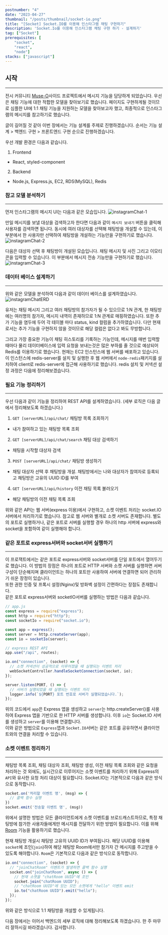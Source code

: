 ```yaml
---
postnumber: "4"
date: "2023-04-27"
thumbnail: "/posts/thumbnail/socket-io.png"
title: "[Socket] Socket.IO를 이용해 인스타그램 채팅 구현하기"
description: 'Socket.Io를 이용해 인스타그램 채팅 구현 하기 - 설계하기'
tag: ["Socket"]
prerequisites: [
    "socket",
    "react",
    "node"]
stacks: ["javascript"]
---
```


## 시작
---
전시 커뮤니티 [Muse-O](https://museoh.shop/)사이드 프로젝트에서 메시지 기능을 담당하게 되었습니다. 우선은 채팅 기능에 대한 적합한 모델을 찾아보기로 했습니다. 페이지도 구현하게될 것이므로 심플한 UI에 1:1 채팅 기능을 지원하는 모델을 찾아보고자 했고, 최종적으로 인스타그램의 메시지를 참고하기로 했습니다.  

글이 길어질 것 같아 이번 장에서는 기능 설계를 주제로 진행하겠습니다. 순서는 기능 설계 > 백엔드 구현 > 프론트엔드 구현 순으로 진행하겠습니다.

우선 개발 환경은 다음과 같습니다.  
1. Frontend
  - React, styled-component
2. Backend
  - Node.js, Express.js, EC2, RDS(MySQL), Redis

### 참고 모델 분석하기
---
먼저 인스타그램의 메시지 UI는 다음과 같은 모습입니다.
![instagramChat-1](https://github.com/WoogLim/wooglim.dev/assets/51357635/ecd3296b-4f2a-4c0c-a023-d5a6472b561f)

만일 메시지를 보낼 대상을 검색하고자 한다면 다음과 같이 `메시지 보내기` 버튼을 클릭해 사용자를 검색하면 됩니다. 동시에 여러 대상자를 선택해 채팅방을 개설할 수 있는데, 이 부분에서 한 사용자만 선택하여 채팅방을 개설하는 기능만을 구현하기로 했습니다.
![instagramChat-2](https://github.com/WoogLim/wooglim.dev/assets/51357635/dc715690-150f-4249-8712-3247ea08c9b5)

다음은 대상자 선택 후 채팅방이 개설된 모습입니다. 채팅 메시지 및 사진 그리고 이모티콘을 입력할 수 있습니다. 이 부분에서 메시지 전송 기능만을 구현하기로 했습니다.
![instagramChat-3](https://github.com/WoogLim/wooglim.dev/assets/51357635/b02bf419-05ca-45cb-846b-d8c197ecda55)

### 데이터 베이스 설계하기
---
위와 같은 모델을 분석하여 다음과 같이 데이터 베이스를 설계하였습니다. 
![instagramChatERD](https://github.com/WoogLim/wooglim.dev/assets/51357635/02e0ce09-dae3-4d51-a0c8-07ffebc73704)

유저는 채팅 메시지 그리고 여러 채팅방의 참가자가 될 수 있으므로 1:N 관계, 한 채팅방에는 여러명의 참가자, 메시지 내역이 존재하므로 1:N 관계로 매핑하였습니다. 또한 추가 기능을 염두에 두어 각 테이블 마다 status, kind 컬럼을 추가하였습니다. 다만 현재로서는 추가 기능을 구현하지 않을 것이므로 해당 컬럼은 없다고 봐도 무방합니다. 

그리고 가장 중요한 기능이 채팅 히스토리를 기록하는 기능인데, 메시지를 매번 입력할 때마다 물리 데이터베이스에 입력 요청을 보내는것은 많은 부하를 줄 것으로 예상되어 Redis를 이용하기로 했습니다. 현재는 EC2 인스턴스에 웹 서버를 배포하고 있습니다. 이 인스턴스에 redis-server를 설치 및 실행한 후 웹 서버에서 `node-redis`패키지를 설치하여 client로 redis-server에 접근해 사용하기로 했습니다. redis 설치 및 커넥션 설정 과정은 다음에 정리해보겠습니다.

### 필요 기능 정리하기
---
우선 다음과 같이 기능을 정리하여 REST API를 설계하였습니다. (세부 로직은 다음 글에서 정리해보도록 하겠습니다.)
1. `GET [serverURL]/api/chat/` 채팅방 목록 조회하기
  - 내가 참여하고 있는 채팅방 목록 조회
2. `GET [serverURL]/api/chat/search` 채팅 대상 검색하기
  - 채팅을 시작할 대상자 검색
3. `POST [serverURL]/api/chat/` 채팅방 생성하기 
  - 채팅 대상자 선택 후 채팅방을 개설. 채팅방에서는 나와 대상자가 참여자로 등록되고 채팅방은 고유의 UUID ID를 부여
4. `GET [serverURL]/api/history` 이전 채팅 목록 불러오기 
  - 해당 채팅방의 이전 채팅 목록 조회

위와 같은 API는 웹 서버(express 이용)에서 구현하고, 소켓 이벤트 처리는 socket.IO 서버에서 처리하기로 했습니다. 참고로 웹 서버와 별개로 소켓 서버도 존재합니다. 별도의 포트로 실행하거나, 같은 포트로 서버를 실행할 경우 하나의 http 서버에 express와 socket을 포함하여 같이 실행해야 합니다.

### 같은 포트로 express서버와 socket서버 실행하기
---
이 프로잭트에서는 같은 포트로 express서버와 socket서버를 단일 포트에서 열어두기로 했습니다. 이 방법의 장점은 하나의 포트로 HTTP 서버와 소켓 서버를 실행하면 서버 구성이 단순해지며 클라이언트는 하나의 포트만 사용하여 서버에 연결하면 되어 관리하기 쉬운 장정이 있습니다.  
또한 권한 인증 및 프록시 설정(Nginx)및 방화벽 설정이 간편하다는 장점도 존재합니다.  
같은 포트로 express서버와 socketIO서버를 실행하는 방법은 다음과 같습니다.
```js
// app.js
const express = require("express");
const http = require("http");
const socketIo = require("socket.io");

const app = express();
const server = http.createServer(app);
const io = socketIo(server);

// express REST API
app.use("/api", routes);

io.on("connection", (socket) => {
  // 소켓 커넥션이 성공적으로 이루어졌을 때 실행되는 이벤트 처리
  webSocketController.handleSocketConnection(socket, io);
});

server.listen(PORT, () => {
  // 서버가 실행되었을 때 실행되는 이벤트 처리
  logger.info(`${PORT} 포트 번호로 서버가 실행되었습니다.`);
});
```
위의 코드에서 `app`은 Express 앱을 생성하고 `server`는 http.createServer()를 사용하여 Express 앱을 기반으로 한 HTTP 서버를 생성합니다. 이후 `io`는 Socket.IO 서버를 생성하고 `server`를 이용해 연결합니다.  
이와 같은 방법으로 `Express`앱과 `Socket.IO`서버는 같은 포트를 공유하면서 클라이언트와의 연결을 처리할 수 있습니다.

### 소켓 이벤트 정리하기
---
채팅방 목록 조회, 채팅 대상자 조회, 채팅방 생성, 이전 채팅 목록 조회와 같은 요청을 처리하는 것 외에도, 실시간으로 이루어지는 소켓 이벤트를 처리하기 위해 Express의 `API`와 유사한 요청 처리 대상이 필요합니다. Socket.IO는 기본적으로 다음과 같은 방식으로 동작합니다.
```js
socket.on('처리할 이벤트 명', (msg) => {
  // 콜백 함수 실행
})
socket.emit('전송할 이벤트 명', (msg))
```
위에서 설명한 방법은 모든 클라이언트에게 소켓 이벤트를 브로드캐스트하므로, 특정 채팅방에 참가한 사용자들에게만 메시지를 전달하기 위한 방법이 필요합니다. 이를 위해 [Room](https://socket.io/docs/v4/namespaces/) 기능을 활용하기로 했습니다.  

현재 채팅방 개설시 채팅방 고유의 UUID ID가 부여됩니다. 해당 UUID를 이용해 `socket`에 조인(`join`)하여 해당 채팅방 Room에서만 참가자 간 메시지를 주고받을 수 있도록 해야합니다. `Room`은 기본적으로 다음과 같은 방식으로 동작합니다.
```js
io.on("connection", (socket) => {
  // "joinChatRoom" 이벤트가 발생하면 콜백 함수 실행
  socket.on("joinChatRoom", async () => { 
    // 현재 소켓을 "chatRoom UUID"에 조인
    socket.join("chatRoom UUID"); 
    // "chatRoom UUID"에 있는 모든 소켓에게 "hello" 이벤트 emit
    io.to("chatRoom UUID").emit("hello"); 
  });
});
```
위와 같은 방식으로 1:1 채팅방을 개설할 수 있게됩니다.

다음 장에서는 이어서 백엔드의 세부 로직에 대해 정리해보도록 하겠습니다. 한 주 마무리 잘하시길 바라겠습니다. 감사합니다.
